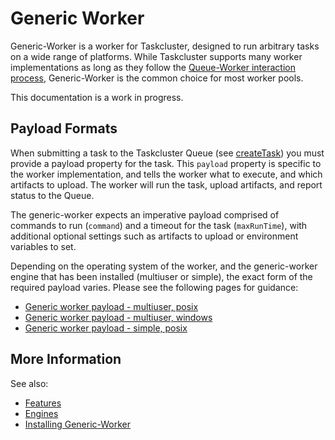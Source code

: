 # Generic Worker

Generic-Worker is a worker for Taskcluster, designed to run arbitrary tasks on a wide range of platforms.
While Taskcluster supports many worker implementations as long as they follow the [Queue-Worker interaction process](/docs/reference/platform/queue/worker-interaction), Generic-Worker is the common choice for most worker pools.

This documentation is a work in progress.

## Payload Formats

When submitting a task to the Taskcluster Queue (see [createTask](/docs/reference/platform/queue/api#createTask)) you must provide a payload property for the task.
This `payload` property is specific to the worker implementation, and tells the worker what to execute, and which artifacts to upload.
The worker will run the task, upload artifacts, and report status to the Queue.

The generic-worker expects an imperative payload comprised of commands to run (`command`) and a timeout for the task (`maxRunTime`), with additional optional settings such as artifacts to upload or environment variables to set.

Depending on the operating system of the worker, and the generic-worker engine that has been installed (multiuser or simple), the exact form of the required payload varies.
Please see the following pages for guidance:

<!-- BEGIN PAYLOAD LINKS -->
 * [Generic worker payload - multiuser, posix](/docs/reference/workers/generic-worker/multiuser-posix-payload)
 * [Generic worker payload - multiuser, windows](/docs/reference/workers/generic-worker/multiuser-windows-payload)
 * [Generic worker payload - simple, posix](/docs/reference/workers/generic-worker/simple-posix-payload)
<!-- END PAYLOAD LINKS -->

## More Information

See also:
* [Features](/docs/reference/workers/generic-worker/features)
* [Engines](/docs/reference/workers/generic-worker/engines)
* [Installing Generic-Worker](/docs/reference/workers/generic-worker/installing)
